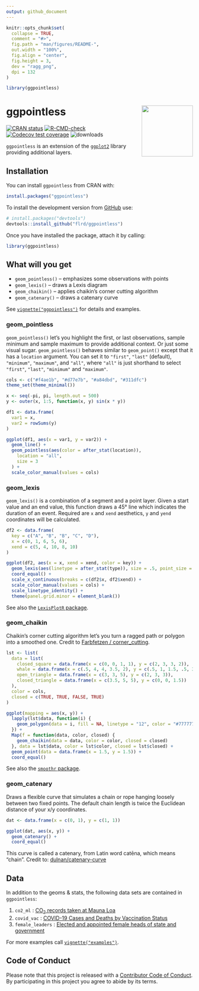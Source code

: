 ```yaml
---
output: github_document
---
```


<!-- README.md is generated from README.Rmd. Please edit that file -->

```r
knitr::opts_chunk$set(
  collapse = TRUE,
  comment = "#>",
  fig.path = "man/figures/README-",
  out.width = "100%",
  fig.align = "center",
  fig.height = 3,
  dev = "ragg_png",
  dpi = 132
)

library(ggpointless)
```

# ggpointless <a href="https://flrd.github.io/ggpointless/"><img src="man/figures/logo.png" align="right" height="138" /></a>


<!-- badges: start -->
[![CRAN status](https://www.r-pkg.org/badges/version/ggpointless)](https://CRAN.R-project.org/package=ggpointless)
[![R-CMD-check](https://github.com/flrd/ggpointless/actions/workflows/R-CMD-check.yaml/badge.svg)](https://github.com/flrd/ggpointless/actions/workflows/R-CMD-check.yaml)
[![Codecov test coverage](https://codecov.io/gh/flrd/ggpointless/branch/main/graph/badge.svg)](https://app.codecov.io/gh/flrd/ggpointless?branch=main)
![downloads](http://cranlogs.r-pkg.org/badges/grand-total/ggpointless)
<!-- badges: end -->

`ggpointless` is an extension of the [`ggplot2`](https://ggplot2.tidyverse.org/) library providing additional layers. 

## Installation

You can install `ggpointless` from CRAN with:

```r
install.packages("ggpointless")
```

To install the development version from [GitHub](https://github.com/) use:

``` r
# install.packages("devtools")
devtools::install_github("flrd/ggpointless")
```

Once you have installed the package, attach it by calling:

```r
library(ggpointless)
```

## What will you get

- `geom_pointless()` -- emphasizes some observations with points
- `geom_lexis()` --	draws a Lexis diagram
- `geom_chaikin()` -- applies chaikin's corner cutting algorithm
- `geom_catenary()` -- draws a catenary curve

See [`vignette("ggpointless")`](https://flrd.github.io/ggpointless/articles/ggpointless.html)
for details and examples.

### geom_pointless
`geom_pointless()` let's you highlight the first, or last observations, sample minimum and sample maximum to provide additional context. Or just some visual sugar. `geom_pointless()` behaves similar to `geom_point()` except that it has a `location` argument. You can set it to `"first"`, `"last"` (default), `"minimum"`, `"maximum"`, and `"all"`, where `"all"` is just shorthand to select `"first"`, `"last"`, `"minimum"` and `"maximum"`.

```r
cols <- c("#f4ae1b", "#d77e7b", "#a84dbd", "#311dfc")
theme_set(theme_minimal())

x <- seq(-pi, pi, length.out = 500)
y <- outer(x, 1:5, function(x, y) sin(x * y))

df1 <- data.frame(
  var1 = x,
  var2 = rowSums(y)
)

ggplot(df1, aes(x = var1, y = var2)) +
  geom_line() +
  geom_pointless(aes(color = after_stat(location)),
    location = "all",
    size = 3
  ) +
  scale_color_manual(values = cols)
```

### geom_lexis
`geom_lexis()` is a combination of a segment and a point layer. Given a start value and an end value, this function draws a 45° line which indicates the duration of an event. Required are `x` and `xend` aesthetics, `y` and `yend` coordinates will be calculated.

```r
df2 <- data.frame(
  key = c("A", "B", "B", "C", "D"),
  x = c(0, 1, 6, 5, 6),
  xend = c(5, 4, 10, 8, 10)
)

ggplot(df2, aes(x = x, xend = xend, color = key)) +
  geom_lexis(aes(linetype = after_stat(type)), size = .5, point_size = 3) +
  coord_equal() +
  scale_x_continuous(breaks = c(df2$x, df2$xend)) +
  scale_color_manual(values = cols) +
  scale_linetype_identity() +
  theme(panel.grid.minor = element_blank())
```

See also the [`LexisPlotR` package](https://github.com/ottlngr/LexisPlotR).

### geom_chaikin

Chaikin's corner cutting algorithm let's you turn a ragged path or polygon into a smoothed one. Credit to [Farbfetzen / corner_cutting](https://github.com/Farbfetzen/corner_cutting). 

```r
lst <- list(
  data = list(
    closed_square = data.frame(x = c(0, 0, 1, 1), y = c(2, 3, 3, 2)),
    whale = data.frame(x = c(.5, 4, 4, 3.5, 2), y = c(.5, 1, 1.5, .5, 3)),
    open_triangle = data.frame(x = c(3, 3, 5), y = c(2, 3, 3)),
    closed_triangle = data.frame(x = c(3.5, 5, 5), y = c(0, 0, 1.5))
  ),
  color = cols,
  closed = c(TRUE, TRUE, FALSE, TRUE)
)

ggplot(mapping = aes(x, y)) +
  lapply(lst$data, function(i) {
    geom_polygon(data = i, fill = NA, linetype = "12", color = "#777777")
  }) +
  Map(f = function(data, color, closed) {
    geom_chaikin(data = data, color = color, closed = closed)
  }, data = lst$data, color = lst$color, closed = lst$closed) +
  geom_point(data = data.frame(x = 1.5, y = 1.5)) +
  coord_equal()
```

See also the [`smoothr` package](https://github.com/mstrimas/smoothr/).

### geom_catenary

Draws a flexible curve that simulates a chain or rope hanging loosely between two fixed points. The default chain length is twice the Euclidean distance of your x/y coordinates.

```r
dat <- data.frame(x = c(0, 1), y = c(1, 1))

ggplot(dat, aes(x, y)) +
  geom_catenary() +
  coord_equal()
```

This curve is called a catenary, from Latin word catēna, which means "chain". Credit to: [dulnan/catenary-curve](https://github.com/dulnan/catenary-curve)

## Data

In addition to the geoms & stats, the following data sets are contained in `ggpointless`:

1. `co2_ml` : [CO~2~ records taken at Mauna Loa](https://gml.noaa.gov/ccgg/trends/data.html)
2. `covid_vac` : [COVID-19 Cases and Deaths by Vaccination Status](https://covid.cdc.gov/covid-data-tracker/#rates-by-vaccine-status)
3. `female_leaders` : [Elected and appointed female heads of state and government](https://en.wikipedia.org/w/index.php?title=List_of_elected_and_appointed_female_heads_of_state_and_government&oldid=1078024588)

For more examples call [`vignette("examples")`](https://flrd.github.io/ggpointless/articles/examples.html).

## Code of Conduct

Please note that this project is released with a [Contributor Code of Conduct](https://github.com/flrd/ggpointless/blob/main/CODE_OF_CONDUCT.md). By participating in this project you agree to abide by its terms.
